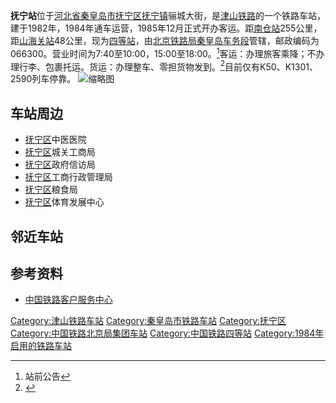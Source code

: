 {{Infobox China railway station
| 车站名称 = 抚宁站
| 图片 = [[File:抚宁站.png|250px]]
| 图片介紹 = 抚宁火车站
| 车站名称拼音 = FǔNíng Zhàn
| 英文名称 = Funing Railway Station<ref>{{cite journal |author=[[铁道部运输局|铁道部运输局]] |journal = 铁路客货运输专刊 |year=2012 |issue=4 |title = 关于明确铁路车站站名英文译法的通知 |id = 运营运调电[2012]1911号 |page = 6}}</ref>
| 车站代码 = 11219<ref>{{cite book|title=中华人民共和国铁路车站代码（GB/T 10302-2010）|publisher=中国标准出版社|year=2010|isbn=155066140495|ignore-isbn-error=true|pages=5}}</ref>
| 电报码 = FNP
| 拼音码 = FNI
| 车站位置 = [[河北省|河北省]][[秦皇岛市|秦皇岛市]][[抚宁区|抚宁区]][[抚宁镇|抚宁镇]]骊城大街
| 坐标 = {{coord|39|53|35|N|119|14|36|E|display=inline,title}}
| 归属 = [[北京铁路局|北京铁路局]][[秦皇岛车务段|秦皇岛车务段]]
| 线路 = [[津山铁路|津山铁路]]
| 车站等级 = [[四等站_(中国大陆)|四等站]]
| 月台数目 = 2
| 站台面 = 3
| 股道数目 = 5
}}
'''抚宁站'''位于[[河北省|河北省]][[秦皇岛市|秦皇岛市]][[抚宁区|抚宁区]][[抚宁镇|抚宁镇]]骊城大街，是[[津山铁路|津山铁路]]的一个铁路车站，建于1982年，1984年通车运营，1985年12月正式开办客运。距[[南仓站_(天津市)|南仓站]]255公里，距[[山海关站|山海关站]]48公里，现为[[四等站_(中国大陆)|四等站]]，由[[北京铁路局|北京铁路局]][[秦皇岛车务段|秦皇岛车务段]]管辖，邮政编码为066300。营业时间为7:40至10:00，15:00至18:00。<ref>站前公告</ref>客运：办理旅客乘降；不办理行李、包裹托运。货运：办理整车、零担货物发到。<ref>{{Cite web |url=http://search.huochepiao.com/huochezhan/jieshao/253.htm |title=抚宁火车站介绍 |access-date=2016-06-25 |archive-date=2017-12-01 |archive-url=https://web.archive.org/web/20171201033331/http://search.huochepiao.com/huochezhan/jieshao/253.htm |dead-url=no }}</ref>目前仅有K50、K1301、2590列车停靠。
[[File:抚宁站公告.jpg|缩略图]]

== 车站周边 ==
* [[抚宁区|抚宁区]]中医医院
* [[抚宁区|抚宁区]]城关工商局
* [[抚宁区|抚宁区]]政府信访局
* [[抚宁区|抚宁区]]工商行政管理局
* [[抚宁区|抚宁区]]粮食局
* [[抚宁区|抚宁区]]体育发展中心
==邻近车站==
{{start rail box|[[File:China_Railways.svg|16px]] [[中国铁路|中国铁路]]}}
{{s-inop|[[曹东庄站|曹东庄站]]|[[南仓站_(天津市)|南仓]]方向}}
{{s-line|[[津山铁路|津山铁路]]<br />← 9km 抚宁站 8km →}} 
{{s-inop|[[榆关站|榆关站]]|{{站|山海关}}方向}}
{{end box}}
== 参考资料 ==
{{reflist}}
* [http://www.12306.cn/mormhweb/ 中国铁路客户服务中心] {{Wayback|url=http://www.12306.cn/mormhweb/ |date=20180205163941 }}
{{China-rail-stub}}
{{铁路车站小作品}}
{{河北小作品}}
{{津山铁路}}

[[Category:津山铁路车站|Category:津山铁路车站]]
[[Category:秦皇岛市铁路车站|Category:秦皇岛市铁路车站]]
[[Category:抚宁区|Category:抚宁区]]
[[Category:中国铁路北京局集团车站|Category:中国铁路北京局集团车站]]
[[Category:中国铁路四等站|Category:中国铁路四等站]]
[[Category:1984年启用的铁路车站|Category:1984年启用的铁路车站]]